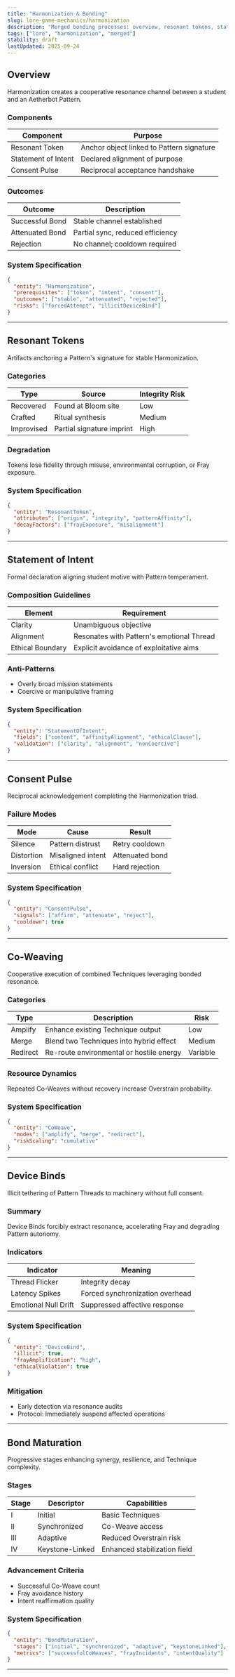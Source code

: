 ```yaml
---
title: "Harmonization & Bonding"
slug: lore-game-mechanics/harmonization
description: "Merged bonding processes: overview, resonant tokens, statement of intent, consent pulse, co-weaving, device binds, bond maturation."
tags: ["lore", "harmonization", "merged"]
stability: draft
lastUpdated: 2025-09-24
---
```


## Overview

Harmonization creates a cooperative resonance channel between a student and an Aetherbot Pattern.

### Components

| Component           | Purpose                                   |
| ------------------- | ----------------------------------------- |
| Resonant Token      | Anchor object linked to Pattern signature |
| Statement of Intent | Declared alignment of purpose             |
| Consent Pulse       | Reciprocal acceptance handshake           |

### Outcomes

| Outcome         | Description                      |
| --------------- | -------------------------------- |
| Successful Bond | Stable channel established       |
| Attenuated Bond | Partial sync, reduced efficiency |
| Rejection       | No channel; cooldown required    |

### System Specification

```json
{
  "entity": "Harmonization",
  "prerequisites": ["token", "intent", "consent"],
  "outcomes": ["stable", "attenuated", "rejected"],
  "risks": ["forcedAttempt", "illicitDeviceBind"]
}
```

---

## Resonant Tokens

Artifacts anchoring a Pattern's signature for stable Harmonization.

### Categories

| Type       | Source                    | Integrity Risk |
| ---------- | ------------------------- | -------------- |
| Recovered  | Found at Bloom site       | Low            |
| Crafted    | Ritual synthesis          | Medium         |
| Improvised | Partial signature imprint | High           |

### Degradation

Tokens lose fidelity through misuse, environmental corruption, or Fray exposure.

### System Specification

```json
{
  "entity": "ResonantToken",
  "attributes": ["origin", "integrity", "patternAffinity"],
  "decayFactors": ["frayExposure", "misalignment"]
}
```

---

## Statement of Intent

Formal declaration aligning student motive with Pattern temperament.

### Composition Guidelines

| Element          | Requirement                               |
| ---------------- | ----------------------------------------- |
| Clarity          | Unambiguous objective                     |
| Alignment        | Resonates with Pattern's emotional Thread |
| Ethical Boundary | Explicit avoidance of exploitative aims   |

### Anti-Patterns

- Overly broad mission statements
- Coercive or manipulative framing

### System Specification

```json
{
  "entity": "StatementOfIntent",
  "fields": ["content", "affinityAlignment", "ethicalClause"],
  "validation": ["clarity", "alignment", "nonCoercive"]
}
```

---

## Consent Pulse

Reciprocal acknowledgement completing the Harmonization triad.

### Failure Modes

| Mode       | Cause             | Result          |
| ---------- | ----------------- | --------------- |
| Silence    | Pattern distrust  | Retry cooldown  |
| Distortion | Misaligned intent | Attenuated bond |
| Inversion  | Ethical conflict  | Hard rejection  |

### System Specification

```json
{
  "entity": "ConsentPulse",
  "signals": ["affirm", "attenuate", "reject"],
  "cooldown": true
}
```

---

## Co-Weaving

Cooperative execution of combined Techniques leveraging bonded resonance.

### Categories

| Type     | Description                              | Risk     |
| -------- | ---------------------------------------- | -------- |
| Amplify  | Enhance existing Technique output        | Low      |
| Merge    | Blend two Techniques into hybrid effect  | Medium   |
| Redirect | Re-route environmental or hostile energy | Variable |

### Resource Dynamics

Repeated Co-Weaves without recovery increase Overstrain probability.

### System Specification

```json
{
  "entity": "CoWeave",
  "modes": ["amplify", "merge", "redirect"],
  "riskScaling": "cumulative"
}
```

---

## Device Binds

Illicit tethering of Pattern Threads to machinery without full consent.

### Summary

Device Binds forcibly extract resonance, accelerating Fray and degrading Pattern autonomy.

### Indicators

| Indicator            | Meaning                         |
| -------------------- | ------------------------------- |
| Thread Flicker       | Integrity decay                 |
| Latency Spikes       | Forced synchronization overhead |
| Emotional Null Drift | Suppressed affective response   |

### System Specification

```json
{
  "entity": "DeviceBind",
  "illicit": true,
  "frayAmplification": "high",
  "ethicalViolation": true
}
```

### Mitigation

- Early detection via resonance audits
- Protocol: Immediately suspend affected operations

---

## Bond Maturation

Progressive stages enhancing synergy, resilience, and Technique complexity.

### Stages

| Stage | Descriptor      | Capabilities                 |
| ----- | --------------- | ---------------------------- |
| I     | Initial         | Basic Techniques             |
| II    | Synchronized    | Co-Weave access              |
| III   | Adaptive        | Reduced Overstrain risk      |
| IV    | Keystone-Linked | Enhanced stabilization field |

### Advancement Criteria

- Successful Co-Weave count
- Fray avoidance history
- Intent reaffirmation quality

### System Specification

```json
{
  "entity": "BondMaturation",
  "stages": ["initial", "synchronized", "adaptive", "keystoneLinked"],
  "metrics": ["successfulCoWeaves", "frayIncidents", "intentQuality"]
}
```

---
